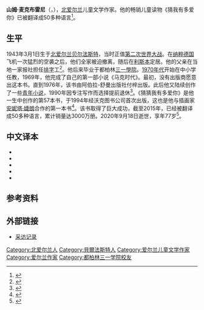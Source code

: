 {{Infobox person
| name   = 山姆·麦克布雷尼
| image  = 
| caption  = 
| birth_date  = 1943年3月1日
| birth_place = [[北爱尔兰|北爱尔兰]][[贝尔法斯特|贝尔法斯特]]
| death_date  = {{Dda|2020|9|18|1943|3|1}}
| death_place = [[北爱尔兰|北爱尔兰]][[安特里姆郡|安特里姆郡]]
| occupation  = 作家
| active_years= 1976年－2020年
}}

'''山姆·麦克布雷尼'''（{{lang-en|Sam McBratney}}，{{bd|1943年|3月1日|2020年|9月18日|catIdx=McBratney}}），[[北爱尔兰|北爱尔兰]]儿童文学作家。他的畅销儿童读物《猜我有多爱你》已被翻译成50多种语言<ref>{{cite web|url=http://www.irishtimes.com/culture/books/sam-mcbratney-guesses-why-his-guess-how-much-i-love-you-has-sold-30-million-copies-1.2102777|title=Sam McBratney guesses why his Guess How Much I Love You has sold 30 million copies|work=The Irish Times|date=2015-02-13|accessdate=2020-09-23|archive-date=2020-09-26|archive-url=https://web.archive.org/web/20200926194958/https://www.irishtimes.com/culture/books/sam-mcbratney-guesses-why-his-guess-how-much-i-love-you-has-sold-30-million-copies-1.2102777|dead-url=no}}</ref>。

==生平==
1943年3月1日生于[[北爱尔兰|北爱尔兰]][[贝尔法斯特|贝尔法斯特]]，当时正值[[第二次世界大战|第二次世界大战]]。在[[纳粹德国|纳粹德国]]飞机一次猛烈的空袭之后，他们全家被迫撤离，随后在[[利斯本|利斯本]]定居。他的父亲在当地一家报社担任[[排字|排字]]工<ref>{{cite web |author1=Alice阅读研究所 |title=畅销绘本书《猜猜我有多爱你》作者山姆·麦克布雷尼去世 |url=https://www.thepaper.cn/newsDetail_forward_9291385 |publisher=澎湃新闻 |language=Zh-hans |date=2020-09-22 |access-date=2020-09-23 |archive-date=2020-10-26 |archive-url=https://web.archive.org/web/20201026125923/https://www.thepaper.cn/newsDetail_forward_9291385 |dead-url=no }}</ref>。他后来毕业于都柏林[[三一學院_(都柏林)|三一學院]]。[[1970年代|1970年代]]开始在中小学任教，1969年，他完成了自己的第一部小说《马克时代》。最初，没有出版商愿意出这本书。直到1976年，该书由阿伯拉-舒曼出版社付梓出版。此后他又陆续创作了一些[[青年小说|青年小说]]，1990年因专注写作而选择提前退休<ref name="independent.ie">{{cite web|url=http://www.independent.ie/entertainment/books/book-news/sams-20year-love-story-for-parents-and-children-30923512.html|title=Sam's 20-year love story for parents and children|work=The Irish Independent|accessdate=2020-09-23|archive-date=2017-05-24|archive-url=https://web.archive.org/web/20170524003250/http://www.independent.ie/entertainment/books/book-news/sams-20year-love-story-for-parents-and-children-30923512.html|dead-url=no}}</ref>。《猜猜我有多爱你》是他一生中创作的第57本书，于1994年经沃克图书公司首次出版，这也是他与插画家[[安妮塔·婕朗|安妮塔·婕朗]]合作的第一本书<ref>{{cite web |author1=何安安 |title=那个对我们说“猜猜我有多爱你”的作者山姆走了 |url=http://www.bjnews.com.cn/culture/2020/09/22/771393.html |publisher=[[新京报|新京报]] |language=Zh-hans |date=2020-09-22}}</ref>。该书取得了巨大成功，截至2015年，已经被翻译成50多种语言，累计销量达3000万册。2020年9月18日逝世，享年77岁<ref>{{cite web |title=Sam McBratney: Guess How Much I Love You author dies |url=https://www.bbc.com/news/uk-northern-ireland-54242729 |publisher=BBC |language=en |date=2020-09-22 |accessdate=2020-09-23 |archive-date=2020-09-23 |archive-url=https://web.archive.org/web/20200923015242/https://www.bbc.com/news/uk-northern-ireland-54242729 |dead-url=no }}</ref>。
==中文译本==
{{ref begin}}
*{{cite book |author=山姆·麦克布雷尼 (著) |author2=安妮塔·婕朗 (绘) |translator=梅子涵 |title=猜猜我有多爱你 |date=2005 |publisher=少年儿童出版社 |location=北京 |isbn=7532463451 |series=信谊世界精选图画书}}
*{{cite book |author=山姆·麦克布雷尼 (著) |author2=安妮塔·婕朗 (绘) |translator=张杏如 |title=你们都是我的最爱 |date=2012 |publisher=明天出版社 |location=济南 |isbn=9787533267537 |series=信谊世界精选图画书}}
*{{cite book |author=山姆·麦克布雷尼 (著) |author2=伊凡·贝茨 (绘) |translator=杨玲玲 彭懿 |title=好啦，好啦 |date=2013 |publisher=北京联合出版公司 |location=北京 |isbn=9787550216631 |series=天略世界精选绘本}}
*{{cite book |author=山姆·麦克布雷尼 (著) |author2=查尔斯夫格 (绘) |translator=郭晓晓 |title=你笑起来可爱极了 |date=2014 |publisher=印刷工业出版社 |location=北京 |isbn=9787514210446}}
*{{cite book |author=山姆·麦克布雷尼 (著) |author2=查尔斯夫格 (绘) |translator=郭衍培 |title=我们行！ |date=2014 |publisher=印刷工业出版社 |location=北京 |isbn=9787514210439}}
{{ref end}}
==参考资料==
{{Reflist}}

==外部链接==
* [http://www.readingrockets.org/books/interviews/mcbratney 采访记录] {{Wayback|url=http://www.readingrockets.org/books/interviews/mcbratney |date=20200923130110 }}

{{Authority control}}
{{DEFAULTSORT:McBratney, Sam}}
[[Category:北爱尔兰人|Category:北爱尔兰人]]
[[Category:貝爾法斯特人|Category:貝爾法斯特人]]
[[Category:爱尔兰儿童文学作家|Category:爱尔兰儿童文学作家]]
[[Category:爱尔兰作家|Category:爱尔兰作家]]
[[Category:都柏林三一学院校友|Category:都柏林三一学院校友]]